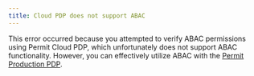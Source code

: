 ```yaml
---
title: Cloud PDP does not support ABAC
---
```


This error occurred because you attempted to verify ABAC permissions using Permit Cloud PDP, which unfortunately does not support
ABAC functionality. However, you can effectively utilize ABAC with the
[Permit Production PDP](/how-to/deploy/deploy-to-production).
